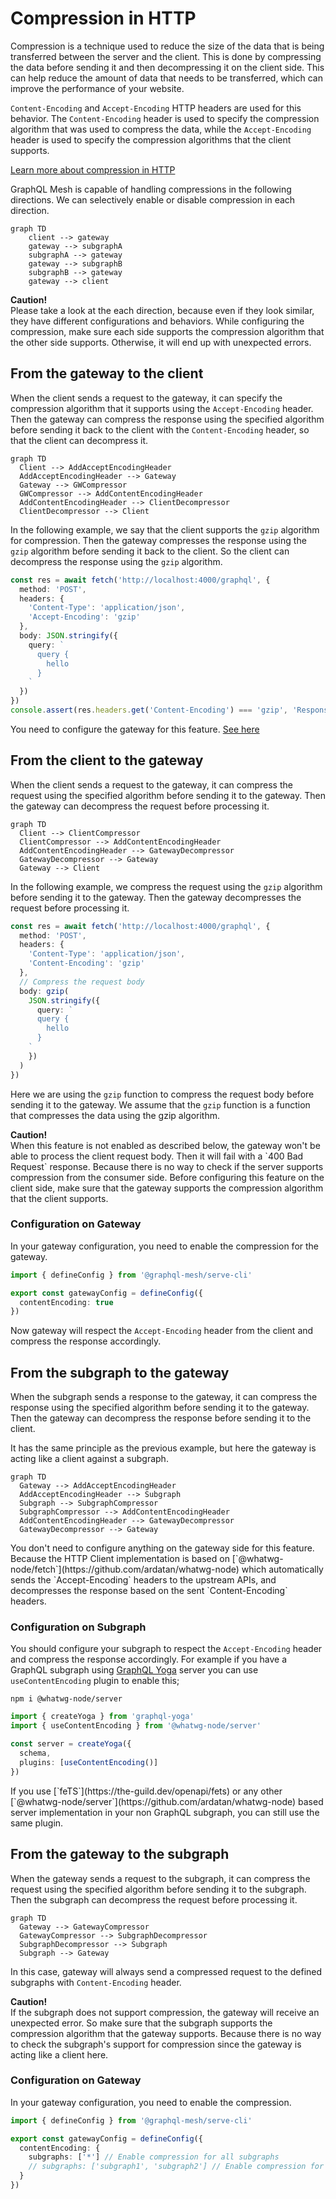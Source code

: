 # Compression in HTTP


Compression is a technique used to reduce the size of the data that is being transferred between the
server and the client. This is done by compressing the data before sending it and then decompressing
it on the client side. This can help reduce the amount of data that needs to be transferred, which
can improve the performance of your website.

`Content-Encoding` and `Accept-Encoding` HTTP headers are used for this behavior. The
`Content-Encoding` header is used to specify the compression algorithm that was used to compress the
data, while the `Accept-Encoding` header is used to specify the compression algorithms that the
client supports.

[Learn more about compression in HTTP](https://developer.mozilla.org/en-US/docs/Web/HTTP/Headers/Content-Encoding)

GraphQL Mesh is capable of handling compressions in the following directions. We can selectively
enable or disable compression in each direction.

```mermaid
graph TD
    client --> gateway
    gateway --> subgraphA
    subgraphA --> gateway
    gateway --> subgraphB
    subgraphB --> gateway
    gateway --> client
```

<Callout>
  <b>Caution!</b>
  <br />
  Please take a look at the each direction, because even if they look similar, they have different
  configurations and behaviors. While configuring the compression, make sure each side supports the
  compression algorithm that the other side supports. Otherwise, it will end up with unexpected
  errors.
</Callout>

## From the gateway to the client

When the client sends a request to the gateway, it can specify the compression algorithm that it
supports using the `Accept-Encoding` header. Then the gateway can compress the response using the
specified algorithm before sending it back to the client with the `Content-Encoding` header, so that
the client can decompress it.

```mermaid
graph TD
  Client --> AddAcceptEncodingHeader
  AddAcceptEncodingHeader --> Gateway
  Gateway --> GWCompressor
  GWCompressor --> AddContentEncodingHeader
  AddContentEncodingHeader --> ClientDecompressor
  ClientDecompressor --> Client
```

In the following example, we say that the client supports the `gzip` algorithm for compression. Then
the gateway compresses the response using the `gzip` algorithm before sending it back to the client.
So the client can decompress the response using the `gzip` algorithm.

```ts
const res = await fetch('http://localhost:4000/graphql', {
  method: 'POST',
  headers: {
    'Content-Type': 'application/json',
    'Accept-Encoding': 'gzip'
  },
  body: JSON.stringify({
    query: `
      query {
        hello
      }
    `
  })
})
console.assert(res.headers.get('Content-Encoding') === 'gzip', 'Response is compressed')
```

You need to configure the gateway for this feature. [See here](#configuration-on-gateway)

## From the client to the gateway

When the client sends a request to the gateway, it can compress the request using the specified
algorithm before sending it to the gateway. Then the gateway can decompress the request before
processing it.

```mermaid
graph TD
  Client --> ClientCompressor
  ClientCompressor --> AddContentEncodingHeader
  AddContentEncodingHeader --> GatewayDecompressor
  GatewayDecompressor --> Gateway
  Gateway --> Client
```

In the following example, we compress the request using the `gzip` algorithm before sending it to
the gateway. Then the gateway decompresses the request before processing it.

```ts
const res = await fetch('http://localhost:4000/graphql', {
  method: 'POST',
  headers: {
    'Content-Type': 'application/json',
    'Content-Encoding': 'gzip'
  },
  // Compress the request body
  body: gzip(
    JSON.stringify({
      query: `
      query {
        hello
      }
    `
    })
  )
})
```

Here we are using the `gzip` function to compress the request body before sending it to the gateway.
We assume that the `gzip` function is a function that compresses the data using the gzip algorithm.

<Callout>
  <b>Caution!</b>
  <br />
  When this feature is not enabled as described below, the gateway won't be able to process the
  client request body. Then it will fail with a `400 Bad Request` response. Because there is no way
  to check if the server supports compression from the consumer side. Before configuring this
  feature on the client side, make sure that the gateway supports the compression algorithm that the
  client supports.
</Callout>

### Configuration on Gateway

In your gateway configuration, you need to enable the compression for the gateway.

```ts filename="gateway.config.ts"
import { defineConfig } from '@graphql-mesh/serve-cli'

export const gatewayConfig = defineConfig({
  contentEncoding: true
})
```

Now gateway will respect the `Accept-Encoding` header from the client and compress the response
accordingly.

## From the subgraph to the gateway

When the subgraph sends a response to the gateway, it can compress the response using the specified
algorithm before sending it to the gateway. Then the gateway can decompress the response before
sending it to the client.

It has the same principle as the previous example, but here the gateway is acting like a client
against a subgraph.

```mermaid
graph TD
  Gateway --> AddAcceptEncodingHeader
  AddAcceptEncodingHeader --> Subgraph
  Subgraph --> SubgraphCompressor
  SubgraphCompressor --> AddContentEncodingHeader
  AddContentEncodingHeader --> GatewayDecompressor
  GatewayDecompressor --> Gateway
```

<Callout>
  You don't need to configure anything on the gateway side for this feature. Because the HTTP Client
  implementation is based on [`@whatwg-node/fetch`](https://github.com/ardatan/whatwg-node) which
  automatically sends the `Accept-Encoding` headers to the upstream APIs, and decompresses the
  response based on the sent `Content-Encoding` headers.
</Callout>

### Configuration on Subgraph

You should configure your subgraph to respect the `Accept-Encoding` header and compress the response
accordingly. For example if you have a GraphQL subgraph using
[GraphQL Yoga](https://the-guild.dev/graphql/yoga) server you can use `useContentEncoding` plugin to
enable this;

```npm2yarn
npm i @whatwg-node/server
```

```ts
import { createYoga } from 'graphql-yoga'
import { useContentEncoding } from '@whatwg-node/server'

const server = createYoga({
  schema,
  plugins: [useContentEncoding()]
})
```

<Callout>
  If you use [`feTS`](https://the-guild.dev/openapi/fets) or any other
  [`@whatwg-node/server`](https://github.com/ardatan/whatwg-node) based server implementation in
  your non GraphQL subgraph, you can still use the same plugin.
</Callout>

## From the gateway to the subgraph

When the gateway sends a request to the subgraph, it can compress the request using the specified
algorithm before sending it to the subgraph. Then the subgraph can decompress the request before
processing it.

```mermaid
graph TD
  Gateway --> GatewayCompressor
  GatewayCompressor --> SubgraphDecompressor
  SubgraphDecompressor --> Subgraph
  Subgraph --> Gateway
```

In this case, gateway will always send a compressed request to the defined subgraphs with
`Content-Encoding` header.

<Callout>
  <b>Caution!</b>
  <br />
  If the subgraph does not support compression, the gateway will receive an unexpected error. So
  make sure that the subgraph supports the compression algorithm that the gateway supports. Because
  there is no way to check the subgraph's support for compression since the gateway is acting like a
  client here.
</Callout>

### Configuration on Gateway

In your gateway configuration, you need to enable the compression.

```ts filename="gateway.config.ts"
import { defineConfig } from '@graphql-mesh/serve-cli'

export const gatewayConfig = defineConfig({
  contentEncoding: {
    subgraphs: ['*'] // Enable compression for all subgraphs
    // subgraphs: ['subgraph1', 'subgraph2'] // Enable compression for specific subgraphs
  }
})
```

